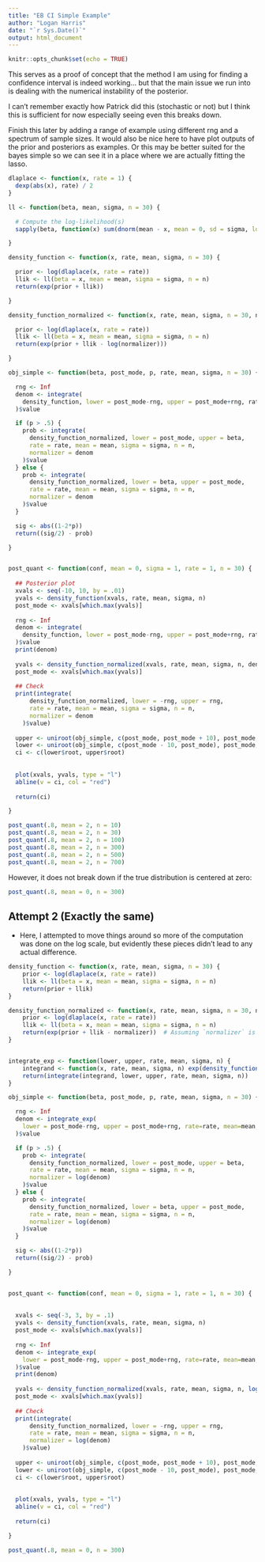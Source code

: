 ```yaml
---
title: "EB CI Simple Example"
author: "Logan Harris"
date: "`r Sys.Date()`"
output: html_document
---
```


```r
knitr::opts_chunk$set(echo = TRUE)
```


This serves as a proof of concept that the method I am using for finding a confidence interval is indeed working... but that the main issue we run into is dealing with the numerical instability of the posterior.

I can't remember exactly how Patrick did this (stochastic or not) but I think this is sufficient for now especially seeing even this breaks down.

Finish this later by adding a range of example using different rng and a spectrum of sample sizes. It would also be nice here to have plot outputs of the prior and posteriors as examples. Or this may be better suited for the bayes simple so we can see it in a place where we are actually fitting the lasso.


```r
dlaplace <- function(x, rate = 1) {
  dexp(abs(x), rate) / 2
}

ll <- function(beta, mean, sigma, n = 30) {

  # Compute the log-likelihood(s)
  sapply(beta, function(x) sum(dnorm(mean - x, mean = 0, sd = sigma, log = TRUE))*n)

}

density_function <- function(x, rate, mean, sigma, n = 30) {

  prior <- log(dlaplace(x, rate = rate))
  llik <- ll(beta = x, mean = mean, sigma = sigma, n = n)
  return(exp(prior + llik))

}

density_function_normalized <- function(x, rate, mean, sigma, n = 30, normalizer) {

  prior <- log(dlaplace(x, rate = rate))
  llik <- ll(beta = x, mean = mean, sigma = sigma, n = n)
  return(exp(prior + llik - log(normalizer)))

}

obj_simple <- function(beta, post_mode, p, rate, mean, sigma, n = 30) {

  rng <- Inf
  denom <- integrate(
    density_function, lower = post_mode-rng, upper = post_mode+rng, rate, mean, sigma, n
  )$value

  if (p > .5) {
    prob <- integrate(
      density_function_normalized, lower = post_mode, upper = beta,
      rate = rate, mean = mean, sigma = sigma, n = n,
      normalizer = denom
    )$value
  } else {
    prob <- integrate(
      density_function_normalized, lower = beta, upper = post_mode,
      rate = rate, mean = mean, sigma = sigma, n = n,
      normalizer = denom
    )$value
  }

  sig <- abs((1-2*p))
  return((sig/2) - prob)

}


post_quant <- function(conf, mean = 0, sigma = 1, rate = 1, n = 30) {
  
  ## Posterior plot
  xvals <- seq(-10, 10, by = .01)
  yvals <- density_function(xvals, rate, mean, sigma, n)
  post_mode <- xvals[which.max(yvals)]
  
  rng <- Inf
  denom <- integrate(
    density_function, lower = post_mode-rng, upper = post_mode+rng, rate, mean, sigma, n
  )$value
  print(denom)
  
  yvals <- density_function_normalized(xvals, rate, mean, sigma, n, denom)
  post_mode <- xvals[which.max(yvals)]
  
  ## Check
  print(integrate(
      density_function_normalized, lower = -rng, upper = rng,
      rate = rate, mean = mean, sigma = sigma, n = n,
      normalizer = denom
    )$value)
  
  upper <- uniroot(obj_simple, c(post_mode, post_mode + 10), post_mode, conf + (1 - conf)/2, rate, mean, sigma, n)
  lower <- uniroot(obj_simple, c(post_mode - 10, post_mode), post_mode, (1 - conf)/2, rate, mean, sigma, n)
  ci <- c(lower$root, upper$root)
  
  
  plot(xvals, yvals, type = "l")
  abline(v = ci, col = "red")
  
  return(ci)

}
```


```r
post_quant(.8, mean = 2, n = 10)
post_quant(.8, mean = 2, n = 30)
post_quant(.8, mean = 2, n = 100)
post_quant(.8, mean = 2, n = 300)
post_quant(.8, mean = 2, n = 500)
post_quant(.8, mean = 2, n = 700)
```

However, it does not break down if the true distribution is centered at zero:

```r
post_quant(.8, mean = 0, n = 300)
```


## Attempt 2 (Exactly the same)

- Here, I attempted to move things around so more of the computation was done on the log scale, but evidently these pieces didn't lead to any actual difference.

```r
density_function <- function(x, rate, mean, sigma, n = 30) {
    prior <- log(dlaplace(x, rate = rate))
    llik <- ll(beta = x, mean = mean, sigma = sigma, n = n)
    return(prior + llik)
}

density_function_normalized <- function(x, rate, mean, sigma, n = 30, normalizer) {
    prior <- log(dlaplace(x, rate = rate))
    llik <- ll(beta = x, mean = mean, sigma = sigma, n = n)
    return(exp(prior + llik - normalizer))  # Assuming `normalizer` is also in log space
}


integrate_exp <- function(lower, upper, rate, mean, sigma, n) {
    integrand <- function(x, rate, mean, sigma, n) exp(density_function(x, rate=rate, mean=mean, sigma=sigma, n=n))
    return(integrate(integrand, lower, upper, rate, mean, sigma, n))
}

obj_simple <- function(beta, post_mode, p, rate, mean, sigma, n = 30) {

  rng <- Inf
  denom <- integrate_exp(
    lower = post_mode-rng, upper = post_mode+rng, rate=rate, mean=mean, sigma=sigma, n=n
  )$value

  if (p > .5) {
    prob <- integrate(
      density_function_normalized, lower = post_mode, upper = beta,
      rate = rate, mean = mean, sigma = sigma, n = n,
      normalizer = log(denom)
    )$value
  } else {
    prob <- integrate(
      density_function_normalized, lower = beta, upper = post_mode,
      rate = rate, mean = mean, sigma = sigma, n = n,
      normalizer = log(denom)
    )$value
  }

  sig <- abs((1-2*p))
  return((sig/2) - prob)

}


post_quant <- function(conf, mean = 0, sigma = 1, rate = 1, n = 30) {
  
  
  xvals <- seq(-3, 3, by = .1)
  yvals <- density_function(xvals, rate, mean, sigma, n)
  post_mode <- xvals[which.max(yvals)]
  
  rng <- Inf
  denom <- integrate_exp(
    lower = post_mode-rng, upper = post_mode+rng, rate=rate, mean=mean, sigma=sigma, n=n
  )$value
  print(denom)
  
  yvals <- density_function_normalized(xvals, rate, mean, sigma, n, log(denom))
  post_mode <- xvals[which.max(yvals)]
  
  ## Check
  print(integrate(
      density_function_normalized, lower = -rng, upper = rng,
      rate = rate, mean = mean, sigma = sigma, n = n,
      normalizer = log(denom)
    )$value)
  
  upper <- uniroot(obj_simple, c(post_mode, post_mode + 10), post_mode, conf + (1 - conf)/2, rate, mean, sigma, n)
  lower <- uniroot(obj_simple, c(post_mode - 10, post_mode), post_mode, (1 - conf)/2, rate, mean, sigma, n)
  ci <- c(lower$root, upper$root)
  
  
  plot(xvals, yvals, type = "l")
  abline(v = ci, col = "red")
  
  return(ci)

}

```

```r
post_quant(.8, mean = 0, n = 300)
```
